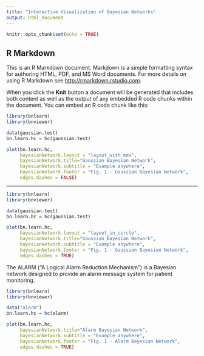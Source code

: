 ```yaml
---
title: "Interactive Visualization of Bayesian Networks"
output: html_document
---
```


```r
knitr::opts_chunk$set(echo = TRUE)
```

## R Markdown

This is an R Markdown document. Markdown is a simple formatting syntax for authoring HTML, PDF, and MS Word documents. For more details on using R Markdown see <http://rmarkdown.rstudio.com>.

When you click the **Knit** button a document will be generated that includes both content as well as the output of any embedded R code chunks within the document. You can embed an R code chunk like this:

```r
library(bnlearn)
library(bnviewer)

data(gaussian.test)
bn.learn.hc = hc(gaussian.test)

plot(bn.learn.hc, 
     bayesianNetwork.layout = "layout_with_mds",
     bayesianNetwork.title="Gaussian Bayesian Network",
     bayesianNetwork.subtitle = "Example anywhere", 
     bayesianNetwork.footer = "Fig. 1 - Gaussian Bayesian Network",
     edges.dashes = FALSE)


```

___

```r
library(bnlearn)
library(bnviewer)

data(gaussian.test)
bn.learn.hc = hc(gaussian.test)

plot(bn.learn.hc, 
     bayesianNetwork.layout = "layout_in_circle",
     bayesianNetwork.title="Gaussian Bayesian Network",
     bayesianNetwork.subtitle = "Example anywhere", 
     bayesianNetwork.footer = "Fig. 1 - Gaussian Bayesian Network",
     edges.dashes = TRUE)

```

The ALARM ("A Logical Alarm Reduction Mechanism") is a Bayesian network designed to provide an alarm message system for patient monitoring.

```r
library(bnlearn)
library(bnviewer)

data("alarm")
bn.learn.hc = hc(alarm)

plot(bn.learn.hc, 
     bayesianNetwork.title="Alarm Bayesian Network",
     bayesianNetwork.subtitle = "Example anywhere", 
     bayesianNetwork.footer = "Fig. 1 - Alarm Bayesian Network",
     edges.dashes = TRUE)

```
